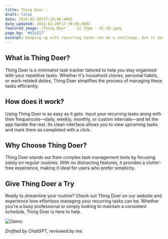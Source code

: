 ```yaml
---
title: Thing Doer 💥
draft: false
date: 2024-02-20T17:19:00.000Z
date_updated: 2024-02-20T17:19:00.000Z
featured_image: /Thing Doer _ · 12.33pm · 02-20.jpeg
page_bg: "#d24317"
excerpt: Keeping up with recurring tasks can be a challenge, but it doesn't have to be. Enter Thing Doer, a new mini-app designed to streamline the management of your everyday routines. Developed with simplicity in mind and powered by SvelteKit, Pocketbase, and Pico CSS, Thing Doer offers a straightforward solution without unnecessary bells and whistles.
---
```


## What is Thing Doer?

Thing Doer is a minimalist task tracker tailored to help you stay organised with your repetitive tasks. Whether it's household chores, personal habits, or work-related duties, Thing Doer simplifies the process of managing these tasks efficiently.

## How does it work?

Using Thing Doer is as easy as it gets. Input your recurring tasks along with their frequencies—daily, weekly, monthly, or custom intervals—and let the app handle the rest. Its clean interface allows you to view upcoming tasks and mark them as completed with a click.

## Why Choose Thing Doer?

Thing Doer stands out from complex task management tools by focusing solely on regular routines. With no distracting features, it provides a clutter-free experience, making it ideal for users who prefer simplicity.

## Give Thing Doer a Try

Ready to streamline your routine? Check out Thing Doer on our website and experience how effortless managing your recurring tasks can be. Whether you're a busy professional or simply looking to maintain a consistent schedule, Thing Doer is here to help.

![Demo](/demo.gif)

_Drafted by ChatGPT, reviewed by me._
